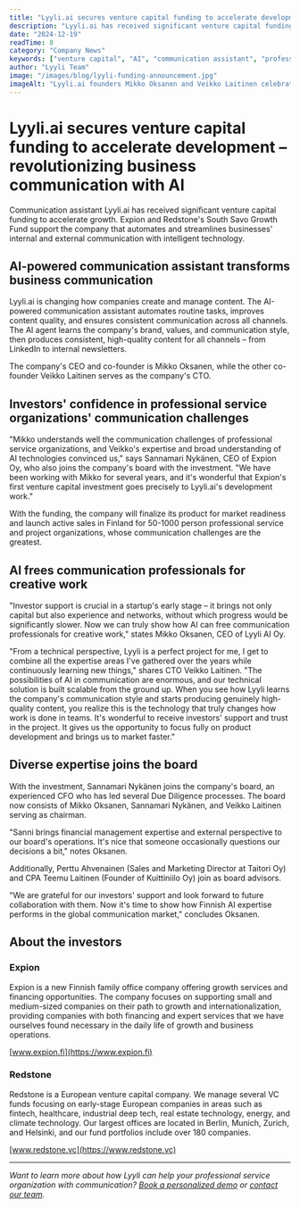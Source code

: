 ```yaml
---
title: "Lyyli.ai secures venture capital funding to accelerate development – revolutionizing business communication with AI"
description: "Lyyli.ai has received significant venture capital funding backed by Expion and Redstone's South Savo Growth Fund. The investment accelerates development and go-to-market of the AI-powered communication assistant."
date: "2024-12-19"
readTime: 8
category: "Company News"
keywords: ["venture capital", "AI", "communication assistant", "professional service organizations", "startup", "funding", "Expion", "Redstone"]
author: "Lyyli Team"
image: "/images/blog/lyyli-funding-announcement.jpg"
imageAlt: "Lyyli.ai founders Mikko Oksanen and Veikko Laitinen celebrating the venture capital investment"
---
```


# Lyyli.ai secures venture capital funding to accelerate development – revolutionizing business communication with AI

Communication assistant Lyyli.ai has received significant venture capital funding to accelerate growth. Expion and Redstone's South Savo Growth Fund support the company that automates and streamlines businesses' internal and external communication with intelligent technology.

## AI-powered communication assistant transforms business communication

Lyyli.ai is changing how companies create and manage content. The AI-powered communication assistant automates routine tasks, improves content quality, and ensures consistent communication across all channels. The AI agent learns the company's brand, values, and communication style, then produces consistent, high-quality content for all channels – from LinkedIn to internal newsletters.

The company's CEO and co-founder is Mikko Oksanen, while the other co-founder Veikko Laitinen serves as the company's CTO.

## Investors' confidence in professional service organizations' communication challenges

"Mikko understands well the communication challenges of professional service organizations, and Veikko's expertise and broad understanding of AI technologies convinced us," says Sannamari Nykänen, CEO of Expion Oy, who also joins the company's board with the investment. "We have been working with Mikko for several years, and it's wonderful that Expion's first venture capital investment goes precisely to Lyyli.ai's development work."

With the funding, the company will finalize its product for market readiness and launch active sales in Finland for 50-1000 person professional service and project organizations, whose communication challenges are the greatest.

## AI frees communication professionals for creative work

"Investor support is crucial in a startup's early stage – it brings not only capital but also experience and networks, without which progress would be significantly slower. Now we can truly show how AI can free communication professionals for creative work," states Mikko Oksanen, CEO of Lyyli AI Oy.

"From a technical perspective, Lyyli is a perfect project for me, I get to combine all the expertise areas I've gathered over the years while continuously learning new things," shares CTO Veikko Laitinen. "The possibilities of AI in communication are enormous, and our technical solution is built scalable from the ground up. When you see how Lyyli learns the company's communication style and starts producing genuinely high-quality content, you realize this is the technology that truly changes how work is done in teams. It's wonderful to receive investors' support and trust in the project. It gives us the opportunity to focus fully on product development and brings us to market faster."

## Diverse expertise joins the board

With the investment, Sannamari Nykänen joins the company's board, an experienced CFO who has led several Due Diligence processes. The board now consists of Mikko Oksanen, Sannamari Nykänen, and Veikko Laitinen serving as chairman.

"Sanni brings financial management expertise and external perspective to our board's operations. It's nice that someone occasionally questions our decisions a bit," notes Oksanen.

Additionally, Perttu Ahvenainen (Sales and Marketing Director at Taitori Oy) and CPA Teemu Laitinen (Founder of Kuittiniilo Oy) join as board advisors.

"We are grateful for our investors' support and look forward to future collaboration with them. Now it's time to show how Finnish AI expertise performs in the global communication market," concludes Oksanen.

## About the investors

### Expion
Expion is a new Finnish family office company offering growth services and financing opportunities. The company focuses on supporting small and medium-sized companies on their path to growth and internationalization, providing companies with both financing and expert services that we have ourselves found necessary in the daily life of growth and business operations.

[www.expion.fi](https://www.expion.fi)

### Redstone
Redstone is a European venture capital company. We manage several VC funds focusing on early-stage European companies in areas such as fintech, healthcare, industrial deep tech, real estate technology, energy, and climate technology. Our largest offices are located in Berlin, Munich, Zurich, and Helsinki, and our fund portfolios include over 180 companies.

[www.redstone.vc](https://www.redstone.vc)

---

*Want to learn more about how Lyyli can help your professional service organization with communication? [Book a personalized demo](https://lyyli.ai/demo) or [contact our team](https://lyyli.ai/contact).*
